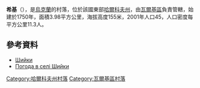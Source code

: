 {{coord|49|48|14|N|35|40|59|E|scale:100000_region:UA|display=title}}

'''希基'''（{{lang-uk|Шийки}}），是[[烏克蘭|烏克蘭]]的村落，位於該國東部[[哈爾科夫州|哈爾科夫州]]，由[[瓦爾基區|瓦爾基區]]負責管轄，始建於1750年，面積3.98平方公里，海拔高度155米，2001年人口45，人口密度每平方公里11.3人。

==參考資料==
* [http://gska2.rada.gov.ua/pls/z7502/A005?rdat1=09.01.2009&rf7571=32558 Шийки]{{dead link|date=2018年2月 |bot=InternetArchiveBot |fix-attempted=yes }}
* [http://weather.in.ua/ua/har'kovskaja/28934 Погода в селі Шийки] {{Wayback|url=http://weather.in.ua/ua/har'kovskaja/28934 |date=20200804043850 }}

{{DEFAULTSORT:Шийки}}
[[Category:哈爾科夫州村落|Category:哈爾科夫州村落]]
[[Category:瓦爾基區村落|Category:瓦爾基區村落]]


{{Kharkiv-geo-stub}}